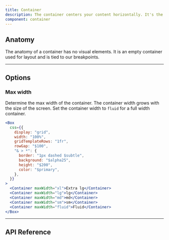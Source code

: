 ```yaml
---
title: Container
description: The container centers your content horizontally. It's the most basic layout element.
component: container
---
```


## Anatomy

The anatomy of a container has no visual elements. It is an empty container used for layout and is tied to our breakpoints.

---

## Options

### Max width

Determine the max width of the container. The container width grows with the size of the screen. Set the container width to `fluid` for a full width container.

```jsx withPreview
<Box
  css={{
    display: "grid",
    width: "100%",
    gridTemplateRows: "1fr",
    rowGap: "$100",
    "& > *": {
      border: "1px dashed $subtle",
      background: "$alpha25",
      height: "$200",
      color: "$primary",
    },
  }}
>
  <Container maxWidth="xl">Extra lg</Container>
  <Container maxWidth="lg">lg</Container>
  <Container maxWidth="md">md</Container>
  <Container maxWidth="sm">sm</Container>
  <Container maxWidth="fluid">Fluid</Container>
</Box>
```

---

## API Reference

<PropsTable props={propsTable} />
